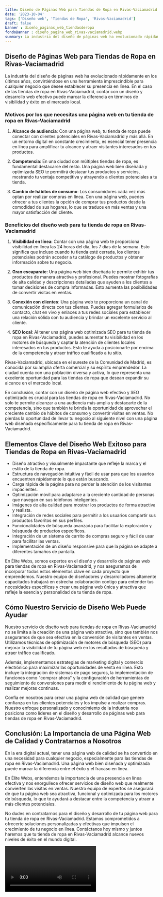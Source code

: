 ```yaml
---
title: Diseño de Páginas Web para Tiendas de Ropa en Rivas-Vaciamadrid
date: '2023-10-04'
tags: ['Diseño web', 'Tiendas de Ropa', 'Rivas-Vaciamadrid']
draft: false
banner : diseño_paginas_web_tiendasderopa
fondoBanner : diseño_pagina_web_rivas-vaciamadrid.webp
summary: La industria del diseño de páginas web ha evolucionado rápidamente en los últimos años, convirtiéndose en una herramienta imprescindible para cualquier negocio que desee establecer su presencia en línea. En el caso de las tiendas de ropa en RivasVaciamadrid, contar con un diseño y desarrollo web efectivo puede marcar la diferencia en términos de visibilidad y éxito en el mercado local.
---
```


## Diseño de Páginas Web para Tiendas de Ropa en Rivas-Vaciamadrid

La industria del diseño de páginas web ha evolucionado rápidamente en los últimos años, convirtiéndose en una herramienta imprescindible para cualquier negocio que desee establecer su presencia en línea. En el caso de las tiendas de ropa en Rivas-Vaciamadrid, contar con un diseño y desarrollo web efectivo puede marcar la diferencia en términos de visibilidad y éxito en el mercado local.

### Motivos por los que necesitas una página web en tu tienda de ropa en Rivas-Vaciamadrid

1. **Alcance de audiencia**: Con una página web, tu tienda de ropa puede conectar con clientes potenciales en Rivas-Vaciamadrid y más allá. En un entorno digital en constante crecimiento, es esencial tener presencia en línea para amplificar tu alcance y atraer visitantes interesados en tus productos.

2. **Competencia**: En una ciudad con múltiples tiendas de ropa, es fundamental destacarse del resto. Una página web bien diseñada y optimizada SEO te permitirá destacar tus productos y servicios, mostrando tu ventaja competitiva y atrayendo a clientes potenciales a tu tienda.

3. **Cambio de hábitos de consumo**: Los consumidores cada vez más optan por realizar compras en línea. Con una página web, puedes ofrecer a tus clientes la opción de comprar tus productos desde la comodidad de sus hogares, lo que se traduce en más ventas y una mayor satisfacción del cliente.

### Beneficios del diseño web para tu tienda de ropa en Rivas-Vaciamadrid

1. **Visibilidad en línea**: Contar con una página web te proporciona visibilidad en línea las 24 horas del día, los 7 días de la semana. Esto significa que incluso cuando tu tienda esté cerrada, los clientes potenciales podrán acceder a tu catálogo de productos y obtener información sobre tu negocio.

2. **Gran escaparate**: Una página web bien diseñada te permite exhibir tus productos de manera atractiva y profesional. Puedes mostrar fotografías de alta calidad y descripciones detalladas que ayuden a los clientes a tomar decisiones de compra informadas. Esto aumenta las posibilidades de convertir visitas en ventas.

3. **Conexión con clientes**: Una página web te proporciona un canal de comunicación directa con tus clientes. Puedes agregar formularios de contacto, chat en vivo y enlaces a tus redes sociales para establecer una relación sólida con tu audiencia y brindar un excelente servicio al cliente.

4. **SEO local**: Al tener una página web optimizada SEO para tu tienda de ropa en Rivas-Vaciamadrid, puedes aumentar tu visibilidad en los motores de búsqueda y captar la atención de clientes locales interesados en tus productos. Esto te ayuda a posicionarte por encima de la competencia y atraer tráfico cualificado a tu sitio.

Rivas-Vaciamadrid, ubicada en el sureste de la Comunidad de Madrid, es conocida por su amplia oferta comercial y su espíritu emprendedor. La ciudad cuenta con una población diversa y activa, lo que representa una excelente oportunidad para las tiendas de ropa que desean expandir su alcance en el mercado local.

En conclusión, contar con un diseño de página web efectivo y SEO optimizado es crucial para las tiendas de ropa en Rivas-Vaciamadrid. No solo te permite alcanzar a una audiencia más amplia y destacarte de la competencia, sino que también te brinda la oportunidad de aprovechar el creciente cambio de hábitos de consumo y convertir visitas en ventas. No pierdas la oportunidad de llevar tu negocio al siguiente nivel con una página web diseñada específicamente para tu tienda de ropa en Rivas-Vaciamadrid.

<GifSeo />

<Cta />

## Elementos Clave del Diseño Web Exitoso para Tiendas de Ropa en Rivas-Vaciamadrid

- Diseño atractivo y visualmente impactante que refleje la marca y el estilo de la tienda de ropa.
- Estructura de navegación intuitiva y fácil de usar para que los usuarios encuentren rápidamente lo que están buscando.
- Carga rápida de la página para no perder la atención de los visitantes impacientes.
- Optimización móvil para adaptarse a la creciente cantidad de personas que navegan en sus teléfonos inteligentes.
- Imágenes de alta calidad para mostrar los productos de forma atractiva y realista.
- Integración de redes sociales para permitir a los usuarios compartir sus productos favoritos en sus perfiles.
- Funcionalidades de búsqueda avanzada para facilitar la exploración y búsqueda de productos específicos.
- Integración de un sistema de carrito de compras seguro y fácil de usar para facilitar las ventas.
- Implementación de un diseño responsive para que la página se adapte a diferentes tamaños de pantalla.

En Élite Webs, somos expertos en el diseño y desarrollo de páginas web para tiendas de ropa en Rivas-Vaciamadrid, y nos aseguramos de incorporar todos estos elementos clave en cada proyecto que emprendemos. Nuestro equipo de diseñadores y desarrolladores altamente capacitados trabajará en estrecha colaboración contigo para entender tus necesidades específicas y crear una página web única y atractiva que refleje la esencia y personalidad de tu tienda de ropa.

## Cómo Nuestro Servicio de Diseño Web Puede Ayudar

Nuestro servicio de diseño web para tiendas de ropa en Rivas-Vaciamadrid no se limita a la creación de una página web atractiva, sino que también nos aseguramos de que sea efectiva en la conversión de visitantes en ventas. Utilizamos técnicas de optimización de motores de búsqueda (SEO) para mejorar la visibilidad de tu página web en los resultados de búsqueda y atraer tráfico cualificado.

Además, implementamos estrategias de marketing digital y comercio electrónico para maximizar las oportunidades de venta en línea. Esto incluye la integración de sistemas de pago seguros, la implementación de funciones como "comprar ahora" y la configuración de herramientas de seguimiento de conversiones para medir el rendimiento de tu página web y realizar mejoras continuas.

Confía en nosotros para crear una página web de calidad que genere confianza en tus clientes potenciales y los impulse a realizar compras. Nuestro enfoque personalizado y conocimiento de la industria nos posiciona como líderes en el diseño y desarrollo de páginas web para tiendas de ropa en Rivas-Vaciamadrid.

## Conclusión: La Importancia de una Página Web de Calidad y Contratarnos a Nosotros

En la era digital actual, tener una página web de calidad se ha convertido en una necesidad para cualquier negocio, especialmente para las tiendas de ropa en Rivas-Vaciamadrid. Una página web bien diseñada y optimizada puede marcar la diferencia entre el éxito y el fracaso en línea.

En Élite Webs, entendemos la importancia de una presencia en línea efectiva y nos enorgullece ofrecer servicios de diseño web que realmente convierten las visitas en ventas. Nuestro equipo de expertos se asegurará de que tu página web sea atractiva, funcional y optimizada para los motores de búsqueda, lo que te ayudará a destacar entre la competencia y atraer a más clientes potenciales.

No dudes en contratarnos para el diseño y desarrollo de tu página web para tu tienda de ropa en Rivas-Vaciamadrid. Estamos comprometidos a ofrecerte soluciones personalizadas y efectivas que impulsen el crecimiento de tu negocio en línea. Contáctanos hoy mismo y juntos haremos que tu tienda de ropa en Rivas-Vaciamadrid alcance nuevos niveles de éxito en el mundo digital.

<Video />

<CtaBot job='Tiendas de Ropa' city='Rivas-Vaciamadrid'/>

<Gmaps query='Rivas-Vaciamadrid+españa+maps' />